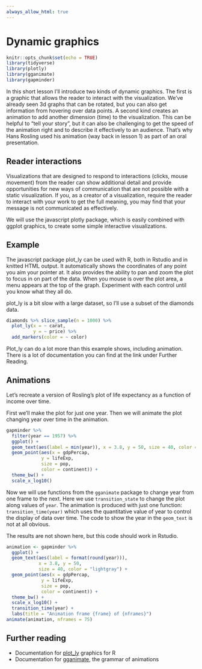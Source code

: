 ```yaml
---
always_allow_html: true
---
```


# Dynamic graphics {#dynamic}

```r
knitr::opts_chunk$set(echo = TRUE)
library(tidyverse)
library(plotly)
library(gganimate)
library(gapminder)
```

In this short lesson I'll introduce two kinds of dynamic graphics. The first is a graphic that allows the reader to interact with the visualization. We've already seen 3d graphs that can be rotated, but you can also get information from hovering over data points. A second kind creates an animation to add another dimension (time) to the visualization. This can be helpful to "tell your story", but it can also be challenging to get the speed of the animation right and to describe it effectively to an audience. That's why Hans Rosling used his animation (way back in lesson 1) as part of an oral presentation.

## Reader interactions

Visualizations that are designed to respond to interactions (clicks, mouse movement) from the reader can show additional detail and provide opportunities for new ways of communication that are not possible with a static visualization. If you, as a creator of a visualization, require the reader to interact with your work to get the full meaning, you may find that your message is not communicated as effectively.

We will use the javascript plotly package, which is easily combined with ggplot graphics, to create some simple interactive visualizations.

## Example

The javascript package plot_ly can be used with R, both in Rstudio and in knitted HTML output. It automatically shows the coordinates of any point you aim your pointer at. It also provides the ability to pan and zoom the plot to focus in on part of the data. When you mouse is over the plot area, a menu appears at the top of the graph. Experiment with each control until you know what they all do.

plot_ly is a bit slow with a large dataset, so I'll use a subset of the diamonds data.

```r
diamonds %>% slice_sample(n = 1000) %>%
  plot_ly(x = ~ carat, 
          y = ~ price) %>%
  add_markers(color = ~ color)
```

Plot_ly can do a lot more than this example shows, including animation. There is a lot of documentation you can find at the link under Further Reading.

## Animations

Let's recreate a version of Rosling's plot of life expectancy as a function of income over time.

First we'll make the plot for just one year. Then we will animate the plot changing year over time in the animation.

```r
gapminder %>% 
  filter(year == 1957) %>%
  ggplot() +
  geom_text(aes(label = min(year)), x = 3.8, y = 50, size = 40, color = "lightgray") +
  geom_point(aes(x = gdpPercap,
             y = lifeExp,
             size = pop,
             color = continent)) +
  theme_bw() +
  scale_x_log10()
```                     

Now we will use functions from the `gganimate` package to change year from one frame to the next. Here we use `transition_state` to change the plot along values of `year`. The animation is produced with just one function: `transition_time(year)` which uses the quantitative value of year to control the display of data over time. The code to show the year in the `geom_text` is not at all obvious.

The results are not shown here, but this code should work in Rstudio.

```r
animation <- gapminder %>% 
  ggplot() +
  geom_text(aes(label = format(round(year))), 
            x = 3.8, y = 50, 
            size = 40, color = "lightgray") +
  geom_point(aes(x = gdpPercap,
             y = lifeExp,
             size = pop,
             color = continent)) +
  theme_bw() +
  scale_x_log10() +
  transition_time(year) +
  labs(title = "Animation frame {frame} of {nframes}")
animate(animation, nframes = 75)
``` 

## Further reading

* Documentation for [plot_ly](https://plotly.com/r/) graphics for R
* Documentation for [gganimate](https://gganimate.com/index.html), the grammar of animations
